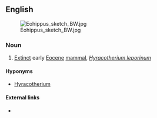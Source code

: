 ==English==
[[File:Eohippus sketch BW.jpg|thumb|right]]
===Noun===
{{en-noun|eohippi}}

# [[extinct|Extinct]] early [[Eocene]] [[mammal]], ''[[Hyracotherium leporinum]]''

====Hyponyms====
* [[Hyracotherium]]

====External links====
* {{pedialite}}